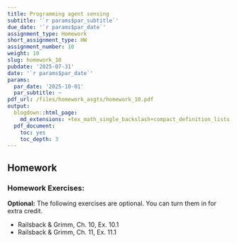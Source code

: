 ```yaml
---
title: Programming agent sensing
subtitle: '`r params$par_subtitle`'
due_date: '`r params$par_date`'
assignment_type: Homework
short_assignment_type: HW
assignment_number: 10
weight: 10
slug: homework_10
pubdate: '2025-07-31'
date: '`r params$par_date`'
params:
  par_date: '2025-10-01'
  par_subtitle: ~
pdf_url: /files/homework_asgts/homework_10.pdf
output:
  blogdown::html_page:
    md_extensions: +tex_math_single_backslash+compact_definition_lists
  pdf_document:
    toc: yes
    toc_depth: 3
---
```

## Homework

### Homework Exercises:



**Optional:** The following exercises are optional. You can turn them in for extra credit.

* Railsback & Grimm, Ch. 10, Ex. 10.1
* Railsback & Grimm, Ch. 11, Ex. 11.1

